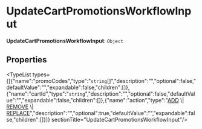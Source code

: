 
# UpdateCartPromotionsWorkflowInput

 **UpdateCartPromotionsWorkflowInput**: `Object`

## Properties

<TypeList types={[{"name":"promoCodes","type":"`string`[]","description":"","optional":false,"defaultValue":"","expandable":false,"children":[]},{"name":"cartId","type":"`string`","description":"","optional":false,"defaultValue":"","expandable":false,"children":[]},{"name":"action","type":"[ADD](../../../utils/PromotionUtils/enums/utils.PromotionUtils.PromotionActions/page.mdx#add) \\| [REMOVE](../../../utils/PromotionUtils/enums/utils.PromotionUtils.PromotionActions/page.mdx#remove) \\| [REPLACE](../../../utils/PromotionUtils/enums/utils.PromotionUtils.PromotionActions/page.mdx#replace)","description":"","optional":true,"defaultValue":"","expandable":false,"children":[]}]}  sectionTitle="UpdateCartPromotionsWorkflowInput"/>
